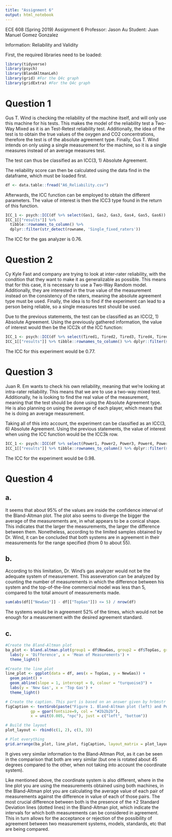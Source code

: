 ```yaml
---
title: "Assignment 6"
output: html_notebook
---
```


ECE 608 (Spring 2019) Assignment 6
Professor: Jason Au
Student: Juan Manuel Gomez Gonzalez


Information: 
Reliability and Validity


First, the required libraries need to be loaded:
```r
library(tidyverse)
library(psych)
library(BlandAltmanLeh)
library(grid) #For the Q4c graph
library(gridExtra) #For the Q4c graph
```

# Question 1
Gus T. Wind is checking the reliability of the machine itself, and will only use this machine for his tests. This makes the model of the reliability test a Two-Way Mixed as it is an Test-Retest reliability test. Additionally, the idea of the test is to obtain the true values of the oxygen and CO2 concentrations, therefore the test is of the absolute agreement type.
Finally, Gus T. Wind intends on only using a single measurement for the machine, so it is a single measures instead of an average measures test.

The test can thus be classified as an ICC(3, 1) Absolute Agreement.

The reliability score can then be calculated using the data find in the dataframe, which must be loaded first.
```r
df <- data.table::fread("A6_Reliability.csv")
```

Afterwards, the ICC function can be employed to obtain the different parameters. The value of interest is then the ICC3 type found in the return of this function.
```r
ICC_1 <- psych::ICC(df %>% select(Gas1, Gas2, Gas3, Gas4, Gas5, Gas6))
ICC_1[["results"]] %>% 
  tibble::rownames_to_column() %>% 
  dplyr::filter(str_detect(rowname, 'Single_fixed_raters'))
```

The ICC for the gas analyzer is 0.76.

# Question 2
Cy Kyle Fast and company are trying to look at inter-rater reliability, with the condition that they want to make it as generalizable as possible. This means that for this case, it is necessary to use a Two-Way Random model. Additionally, they are interested in the true value of the measurement instead on the consistency of the raters, meaning the absolute agreement type must be used. Finally, the idea is to find if the experiment can lead to a person being reliable, so a single measures test should be used.

Due to the previous statements, the test can be classified as an ICC(2, 1) Absolute Agreement.
Using the previously gathered information, the value of interest would then be the ICC2k of the ICC function:

```r
ICC_1 <- psych::ICC(df %>% select(Tired1, Tired2, Tired3, Tired4, Tired5, Tired6))
ICC_1[["results"]] %>% tibble::rownames_to_column() %>% dplyr::filter(str_detect(rowname, 'Single_random_raters'))
```

The ICC for this experiment would be 0.77.

# Question 3
Juan R. Em wants to check his own reliability, meaning that we're looking at intra-rater reliability. This means that we are to use a two-way mixed test. Additionally, he is looking to find the real value of the measurement, meaning that the test should be done using the Absolute Agreement type. He is also planning on using the average of each player, which means that he is doing an average measurement.

Taking all of this into account, the experiment can be classified as an ICC(3, 6) Absolute Agreement.
Using the previous statements, the value of interest when using the ICC function would be the ICC3k row.

```r
ICC_1 <- psych::ICC(df %>% select(Power1, Power2, Power3, Power4, Power5, Power6))
ICC_1[["results"]] %>% tibble::rownames_to_column() %>% dplyr::filter(str_detect(rowname, 'Average_fixed_raters'))
```

The ICC for the experiment would be 0.98.

# Question 4
## a.
It seems that about 95% of the values are inside the confidence interval of the Bland-Altman plot. The plot also seems to diverge the bigger the average of the measurements are, in what appears to be a conical shape. This indicates that the larger the measurements, the larger the difference between them. Nonetheless, according to the limited samples obtained by Dr. Wind, it can be concluded that both systems are in agreement in their measurements for the range specified (from 0 to about 55).

## b.
According to this limitation, Dr. Wind's gas analyzer would not be the adequate system of measurement. This asseveration can be analyzed by counting the number of measurements in which the difference between his system and the top-of-the-line commercial model was less than 5, compared to the total amount of measurements made.
```r
sum(abs(df[["NewGas"]] - df[["TopGas"]]) <= 5) / nrow(df)
```

The systems would be in agreement 52% of the times, which would not be enough for a measurement with the desired agreement standard.

## c.
```r
#Create the Bland-Altman plot
ba_plot <- bland.altman.plot(group1 = df$NewGas, group2 = df$TopGas, graph.sys = "ggplot2") +
  labs(y = 'Difference', x = 'Mean of Measurements') +
  theme_light()

#Create the line plot
line_plot <- ggplot(data = df, aes(x = TopGas, y = NewGas)) +
  geom_point() +
  geom_abline(slope = 1, intercept = 0, colour = "turquoise3") +
  labs(y = 'New Gas', x = 'Top Gas') +
  theme_light()

# Create the caption. This part is based on an answer given by hrbmstr in StackOverflow: https://stackoverflow.com/a/41106250
figCaption <- textGrob(paste("Figure 1. Bland-Altman plot (left) and Pointwise comparison of the TopGas and NewGas measurements, with identity line (right)."), 
           gp = gpar(fontsize=9, col = "#2b2b2b"), 
           x = unit(0.005, "npc"), just = c("left", "bottom"))

# Build the layout
plot_layout <- rbind(c(1, 2), c(3, 3))

# Plot everything
grid.arrange(ba_plot, line_plot, figCaption, layout_matrix = plot_layout, heights = c(0.9, 0.1))
```

It gives very similar information to the Bland-Altman Plot, as it can be seen in the comparison that both are very similar (but one is rotated about 45 degrees compared to the other, when not taking into account the coordinate system). 

Like mentioned above, the coordinate system is also different, where in the line plot you are using the measurements obtained using both machines, in the Bland-Altman plot you are calculating the average value of each pair of measurements against the difference in value of each of those pairs. The most crucial difference between both is the presence of the ±2 Standard Deviation lines (dotted lines) in the Bland-Altman plot, which indicate the intervals for which both measurements can be considered in agreement. This in turn allows for the acceptance or rejection of the possibility of agreement between two measurement systems, models, standards, etc that are being compared.
